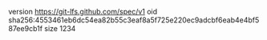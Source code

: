 version https://git-lfs.github.com/spec/v1
oid sha256:4553461eb6dc54ea82b55c3eaf8a5f725e220ec9adcbf6eab4e4bf587ee9cb1f
size 1234
